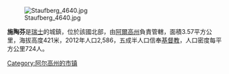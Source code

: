 [[Image:Staufberg_4640.jpg|right]]

'''施陶芬'''是[[瑞士|瑞士]]的城鎮，位於該國北部，由[[阿爾高州|阿爾高州]]負責管轄，面積3.57平方公里，海拔高度421米，2012年人口2,586，五成半人口信奉[[基督教|基督教]]，人口密度每平方公里724人。

{{Switzerland-geo-stub}}
{{commonscat}}
{{coord|display=title}}
{{normdaten}}
{{DEFAULTSORT:staufen}}
[[Category:阿尔高州的市镇|Category:阿尔高州的市镇]]